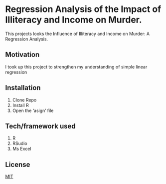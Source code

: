 # Regression Analysis of the Impact of Illiteracy and Income on Murder.

This projects looks the Influence of Illiteracy and Income on Murder: A Regression Analysis.

## Motivation

I took up this project to strengthen my understanding of simple linear regression

## Installation

1. Clone Repo
2. Install R 
3. Open the 'asign' file


## Tech/framework used

1. R
2. RSudio
3. Ms Excel

## License

[MIT](https://choosealicense.com/licenses/mit/)
